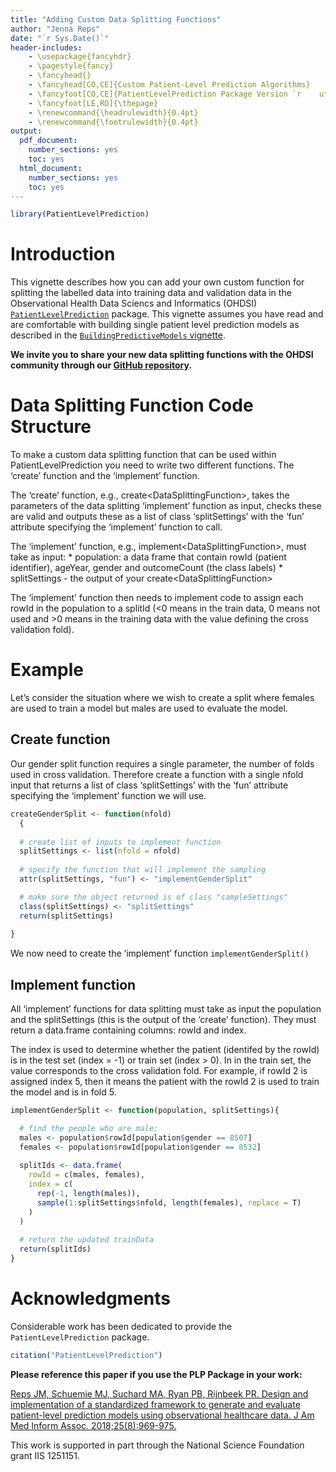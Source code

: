 ```yaml
---
title: "Adding Custom Data Splitting Functions"
author: "Jenna Reps"
date: "`r Sys.Date()`"
header-includes:
    - \usepackage{fancyhdr}
    - \pagestyle{fancy}
    - \fancyhead{}
    - \fancyhead[CO,CE]{Custom Patient-Level Prediction Algorithms}
    - \fancyfoot[CO,CE]{PatientLevelPrediction Package Version `r    utils::packageVersion("PatientLevelPrediction")`}
    - \fancyfoot[LE,RO]{\thepage}
    - \renewcommand{\headrulewidth}{0.4pt}
    - \renewcommand{\footrulewidth}{0.4pt}
output:
  pdf_document:
    number_sections: yes
    toc: yes
  html_document:
    number_sections: yes
    toc: yes
---
```

<!--
%\VignetteEngine{knitr}
%\VignetteIndexEntry{Adding Custom Data Splitting}
-->

```r
library(PatientLevelPrediction)
```
# Introduction

This vignette describes how you can add your own custom function for splitting the labelled data into training data and validation data in the Observational Health Data Sciencs and Informatics (OHDSI) [`PatientLevelPrediction`](http://github.com/OHDSI/PatientLevelPrediction) package. This vignette assumes you have read and are comfortable with building single patient level prediction models as described in the  [`BuildingPredictiveModels` vignette](https://github.com/OHDSI/PatientLevelPrediction/blob/master/inst/doc/BuildingPredictiveModels.pdf).

**We invite you to share your new data splitting functions with the OHDSI community through our [GitHub repository](http://github.com/OHDSI/PatientLevelPrediction).**

# Data Splitting Function Code Structure 

To make a custom data splitting function that can be used within PatientLevelPrediction you need to write two different functions.  The 'create' function and the 'implement' function.  

The 'create' function, e.g., create\<DataSplittingFunction\>, takes the parameters of the data splitting 'implement' function as input, checks these are valid and outputs these as a list of class 'splitSettings' with the 'fun' attribute specifying the 'implement' function to call.

The 'implement' function, e.g., implement\<DataSplittingFunction\>,  must take as input:
 * population: a data frame that contain rowId (patient identifier), ageYear, gender and outcomeCount (the class labels)
 * splitSettings - the output of your create\<DataSplittingFunction\>
 
The 'implement' function then needs to implement code to assign each rowId in the population to a splitId (<0 means in the train data, 0 means not used and >0 means in the training data with the value defining the cross validation fold).

# Example

Let's consider the situation where we wish to create a split where females are used to train a model but males are used to evaluate the model.

## Create function

Our gender split function requires a single parameter, the number of folds used in cross validation. Therefore create a function with a single nfold input that returns a list of class 'splitSettings' with the 'fun' attribute specifying the 'implement' function we will use.
 
```r
createGenderSplit <- function(nfold)
  {
  
  # create list of inputs to implement function
  splitSettings <- list(nfold = nfold)
  
  # specify the function that will implement the sampling
  attr(splitSettings, "fun") <- "implementGenderSplit"

  # make sure the object returned is of class "sampleSettings"
  class(splitSettings) <- "splitSettings"
  return(splitSettings)
  
}
```

We now need to create the 'implement' function `implementGenderSplit()`

## Implement function

All 'implement' functions for data splitting must take as input the population and the splitSettings (this is the output of the 'create' function).  They must return a data.frame containing columns: rowId and index.

The index is used to determine whether the patient (identifed by the rowId) is in the test set (index = -1) or train set (index > 0).  In in the train set, the value corresponds to the cross validation fold.  For example, if rowId 2 is assigned index 5, then it means the patient with the rowId 2 is used to train the model and is in fold 5.


```r
implementGenderSplit <- function(population, splitSettings){

  # find the people who are male:
  males <- population$rowId[population$gender == 8507]
  females <- population$rowId[population$gender == 8532]
  
  splitIds <- data.frame(
    rowId = c(males, females),
    index = c(
      rep(-1, length(males)),
      sample(1:splitSettings$nfold, length(females), replace = T)
    )
  )
  
  # return the updated trainData
  return(splitIds)
}

```


# Acknowledgments

Considerable work has been dedicated to provide the `PatientLevelPrediction` package.

```r
citation("PatientLevelPrediction")
```

**Please reference this paper if you use the PLP Package in your work:**

[Reps JM, Schuemie MJ, Suchard MA, Ryan PB, Rijnbeek PR. Design and implementation of a standardized framework to generate and evaluate patient-level prediction models using observational healthcare data. J Am Med Inform Assoc. 2018;25(8):969-975.](http://dx.doi.org/10.1093/jamia/ocy032)


This work is supported in part through the National Science Foundation grant IIS 1251151.



